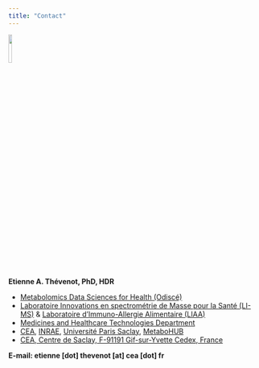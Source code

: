 ```yaml
---
title: "Contact"
---
```


![](images/picture.JPG){width="12%"}

**Etienne A. Thévenot, PhD, HDR**

-   [Metabolomics Data Sciences for Health (Odiscé)](https://odisce.github.io/)
-   [Laboratoire Innovations en spectrométrie de Masse pour la Santé (LI-MS)](https://joliot.cea.fr/drf/joliot/en/Pages/research_entities/medicines_healthcare_technologies/spi/lims.aspx) & [Laboratoire d'Immuno-Allergie Alimentaire (LIAA)](https://joliot.cea.fr/drf/joliot/en/Pages/research_entities/medicines_healthcare_technologies/spi/uiaa.aspx)
-   [Medicines and Healthcare Technologies Department](http://joliot.cea.fr/drf/joliot/en/Pages/research_entities/medicines_healthcare_technologies.aspx)
-   [CEA](http://www.cea.fr/english), [INRAE](https://www.inrae.fr/en), [Université Paris Saclay](https://www.universite-paris-saclay.fr/en), [MetaboHUB](http://www.metabohub.fr/home.html)
-   [CEA, Centre de Saclay, F-91191 Gif-sur-Yvette Cedex, France](http://www.cea.fr/Documents/plans-des-centres/cea_saclay_map.pdf)

**E-mail: etienne [dot] thevenot [at] cea [dot] fr**
